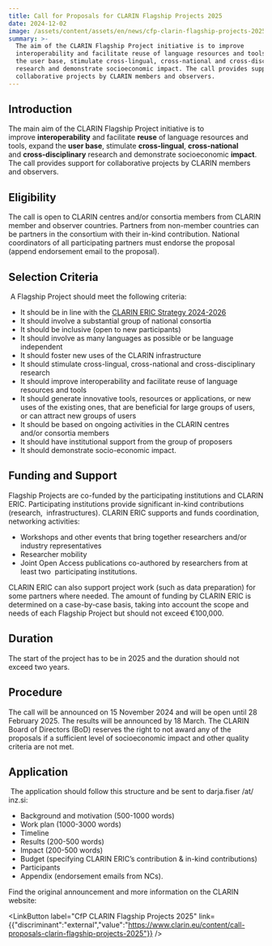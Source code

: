 ```yaml
---
title: Call for Proposals for CLARIN Flagship Projects 2025
date: 2024-12-02
image: /assets/content/assets/en/news/cfp-clarin-flagship-projects-2025/image.png
summary: >-
  The aim of the CLARIN Flagship Project initiative is to improve
  interoperability and facilitate reuse of language resources and tools, expand
  the user base, stimulate cross-lingual, cross-national and cross-disciplinary
  research and demonstrate socioeconomic impact. The call provides support for
  collaborative projects by CLARIN members and observers.
---
```

## Introduction

The main aim of the CLARIN Flagship Project initiative is to improve **interoperability** and facilitate **reuse** of language resources and tools, expand the **user base**, stimulate **cross-lingual**, **cross-national** and **cross-disciplinary** research and demonstrate socioeconomic **impact**. The call provides support for collaborative projects by CLARIN members and observers.

## **Eligibility**

The call is open to CLARIN centres and/or consortia members from CLARIN member and observer countries. Partners from non-member countries can be partners in the consortium with their in-kind contribution. National coordinators of all participating partners must endorse the proposal (append endorsement email to the proposal).

## **Selection Criteria**

 A Flagship Project should meet the following criteria:

* It should be in line with the [CLARIN ERIC Strategy 2024-2026](https://office.clarin.eu/v/CE-2023-2333_CLARIN-Strategy-2024-2026.pdf)
* It should involve a substantial group of national consortia
* It should be inclusive (open to new participants)
* It should involve as many languages as possible or be language independent
* It should foster new uses of the CLARIN infrastructure
* It should stimulate cross-lingual, cross-national and cross-disciplinary research
* It should improve interoperability and facilitate reuse of language resources and tools
* It should generate innovative tools, resources or applications, or new uses of the existing ones, that are beneficial for large groups of users, or can attract new groups of users
* It should be based on ongoing activities in the CLARIN centres and/or consortia members
* It should have institutional support from the group of proposers
* It should demonstrate socio-economic impact.

## **Funding and Support**

Flagship Projects are co-funded by the participating institutions and CLARIN ERIC. Participating institutions provide significant in-kind contributions (research,  infrastructures). CLARIN ERIC supports and funds coordination, networking activities:

* Workshops and other events that bring together researchers and/or industry representatives
* Researcher mobility
* Joint Open Access publications co-authored by researchers from at least two  participating institutions.

CLARIN ERIC can also support project work (such as data preparation) for some partners where needed. The amount of funding by CLARIN ERIC is determined on a case-by-case basis, taking into account the scope and needs of each Flagship Project but should not exceed €100,000.

## **Duration**

The start of the project has to be in 2025 and the duration should not exceed two years.

## **Procedure**

The call will be announced on 15 November 2024 and will be open until 28 February 2025. The results will be announced by 18 March. The CLARIN Board of Directors (BoD) reserves the right to not award any of the proposals if a sufficient level of socioeconomic impact and other quality criteria are not met.

## **Application**

 The application should follow this structure and be sent to darja.fiser /at/ inz.si:

* Background and motivation (500-1000 words)
* Work plan (1000-3000 words)
* Timeline
* Results (200-500 words)
* Impact (200-500 words)
* Budget (specifying CLARIN ERIC’s contribution & in-kind contributions)
* Participants
* Appendix (endorsement emails from NCs).

Find the original announcement and more information on the CLARIN website:

<LinkButton label="CfP CLARIN Flagship Projects 2025" link={{"discriminant":"external","value":"https://www.clarin.eu/content/call-proposals-clarin-flagship-projects-2025"}} />
